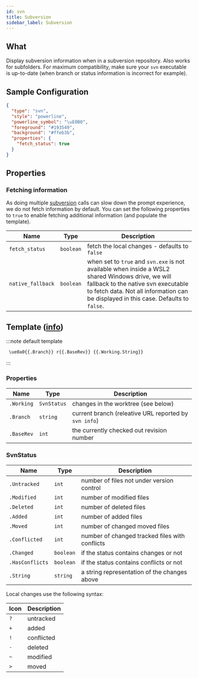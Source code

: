 ```yaml
---
id: svn
title: Subversion
sidebar_label: Subversion
---
```


## What

Display subversion information when in a subversion repository. Also works for subfolders. For maximum compatibility,
make sure your `svn` executable is up-to-date (when branch or status information is incorrect for example).

## Sample Configuration

```json
{
  "type": "svn",
  "style": "powerline",
  "powerline_symbol": "\uE0B0",
  "foreground": "#193549",
  "background": "#ffeb3b",
  "properties": {
    "fetch_status": true
  }
}
```

## Properties

### Fetching information

As doing multiple [subversion][svn] calls can slow down the prompt experience, we do not fetch information by default.
You can set the following properties to `true` to enable fetching additional information (and populate the template).

| Name              | Type      | Description                                                                                                                                                                                                                     |
| ----------------- | --------- | ------------------------------------------------------------------------------------------------------------------------------------------------------------------------------------------------------------------------------- |
| `fetch_status`    | `boolean` | fetch the local changes - defaults to `false`                                                                                                                                                                                   |
| `native_fallback` | `boolean` | when set to `true` and `svn.exe` is not available when inside a WSL2 shared Windows drive, we will fallback to the native svn executable to fetch data. Not all information can be displayed in this case. Defaults to `false`. |

## Template ([info][templates])

:::note default template

```template
 \ue0a0{{.Branch}} r{{.BaseRev}} {{.Working.String}}
```

:::

### Properties

| Name       | Type        | Description                                           |
| ---------- | ----------- | ----------------------------------------------------- |
| `.Working` | `SvnStatus` | changes in the worktree (see below)                   |
| `.Branch`  | `string`    | current branch (releative URL reported by `svn info`) |
| `.BaseRev` | `int`       | the currently checked out revision number             |

### SvnStatus

| Name            | Type      | Description                                    |
| --------------- | --------- | ---------------------------------------------- |
| `.Untracked`    | `int`     | number of files not under version control      |
| `.Modified`     | `int`     | number of modified files                       |
| `.Deleted`      | `int`     | number of deleted files                        |
| `.Added`        | `int`     | number of added files                          |
| `.Moved`        | `int`     | number of changed moved files                  |
| `.Conflicted`   | `int`     | number of changed tracked files with conflicts |
| `.Changed`      | `boolean` | if the status contains changes or not          |
| `.HasConflicts` | `boolean` | if the status contains conflicts or not        |
| `.String`       | `string`  | a string representation of the changes above   |

Local changes use the following syntax:

| Icon | Description |
| ---- | ----------- |
| `?`  | untracked   |
| `+`  | added       |
| `!`  | conflicted  |
| `-`  | deleted     |
| `~`  | modified    |
| `>`  | moved       |

[svn]: https://subversion.apache.org
[templates]: /docs/config-templates
[hyperlinks]: /docs/config-templates#custom
